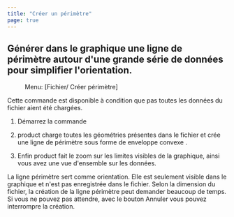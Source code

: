 ```yaml
---
title: "Créer un périmètre"
page: true
---
```

## G&#233;n&#233;rer dans le graphique une ligne de p&#233;rim&#232;tre autour d&#39;une grande s&#233;rie de donn&#233;es pour simplifier l&#39;orientation.
<GeoMapper> <Menu> Menu: [Fichier/ Créer périmètre] </Menu> 

<Success>
Cette commande est disponible &#224; condition que pas toutes les donn&#233;es du fichier aient &#233;t&#233; charg&#233;es.
</Success>


1. D&#233;marrez la commande

2. <Placeholder>product</Placeholder> charge <Italic> toutes </Italic>  les g&#233;om&#233;tries pr&#233;sentes dans le fichier et cr&#233;e une ligne de p&#233;rim&#232;tre sous forme de <Italic> enveloppe convexe </Italic> .

3. Enfin <Placeholder>product</Placeholder> fait le zoom sur les limites visibles de la graphique, ainsi vous avez une vue d&#39;ensemble sur les donn&#233;es.



<Success>
La ligne p&#233;rim&#232;tre sert comme orientation. Elle est seulement visible dans le graphique et n&#39;est pas enregistr&#233;e dans le fichier.
</Success>

<Success>
Selon la dimension du fichier, la cr&#233;ation de la ligne p&#233;rim&#232;tre peut demander beaucoup de temps. Si vous ne pouvez pas attendre, avec le bouton  <Border>Annuler</Border>  vous pouvez interrompre la cr&#233;ation.
</Success>


</GeoMapper>

